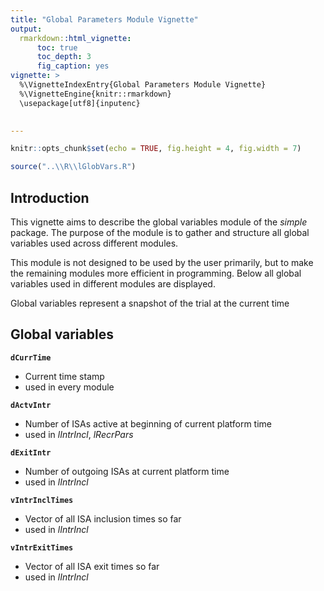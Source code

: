 ---
title: "Global Parameters Module Vignette"
output: 
  rmarkdown::html_vignette:
      toc: true
      toc_depth: 3
      fig_caption: yes
vignette: >
  %\VignetteIndexEntry{Global Parameters Module Vignette}
  %\VignetteEngine{knitr::rmarkdown}
  \usepackage[utf8]{inputenc}
  

---
```{r setup, echo = FALSE}
knitr::opts_chunk$set(echo = TRUE, fig.height = 4, fig.width = 7)

source("..\\R\\lGlobVars.R")

```


## Introduction

This vignette aims to describe the global variables module of the *simple* package.
The purpose of the module is to gather and structure all global variables used across different modules. 

This module is not designed to be used by the user primarily, but to make the remaining modules more efficient in programming.
Below all global variables used in different modules are displayed.

Global variables represent a snapshot of the trial at the current time


## Global variables

**`dCurrTime`** 

* Current time stamp
* used in every module

**`dActvIntr`**  

* Number of ISAs active at beginning of current platform time
* used in *lIntrIncl*, *lRecrPars*
  
**`dExitIntr`**  

* Number of outgoing ISAs at current platform time
* used in *lIntrIncl*
  
**`vIntrInclTimes`**  

* Vector of all ISA inclusion times so far
* used in *lIntrIncl*
  
**`vIntrExitTimes`**  

* Vector of all ISA exit times so far
* used in *lIntrIncl*